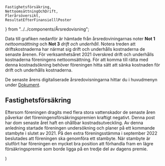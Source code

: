     Fastighetsförsäkring,
    NettoomsättningOchDrift,
    Flerårsöversikt,
    ResultatEfterFinansielllPoster
} from "../../components/Årsredovisning";

Data till grafiken nedanför är hämtade från årsredoviningarnas noter __Not 1__ _nettoomsättning_ och __Not 3__ _drift och underhåll_.
Notera treden att driftskostnaderna har närmat sig drift och underhålls kostnaderna de senaste årenen. För verksamhetsåret 2021 överskred drift och underhålls kostnaderna föreningens nettoomsättning.
För att komma till rätta med denna kostnadsökning behöver föreningen hitta sätt att sänka kostnaden för drift och underhålls kostnaderna.

De senaste årens digitaliserade årsredovisningarna hittar du i huvudmenyn under [Dokument](/dokuments).

## Fastighetsförsäkring

Eftersom föreningen dragits med flera stora vattenskador de senaste åren påverkar det föreningensförsäkringspremien kraftigt negativt.
Denna post har dom senaste året haft en ohållbar kostnadsutveckling.
Av denna anledning startade föreningen undersökning och planer på ett kommande stambyte i slutet av 2021.
På den extra föreningsstämma i september 2022 beslutades att föreningen ska genomföra ett stambyte.
När stambyte är slutfört har föreningen en mycket bra position att förhandla fram en lägre försäkringspremie som borde ligga på en tredje del av dagens premie.


  <MDXProvider>
      <Body>
          <Centered
              introducing="Årsredovisningsanalys"
              title="Nettoomsättning och drift">
            <main {...props} />
          </Centered>
            <Fastighetsförsäkring />
          <div className="mt-4" />
            <NettoomsättningOchDrift />
          <div className="mt-4" />
          <ResultatEfterFinansielllPoster />
          <div className="mt-4" />
          <Flerårsöversikt />
      </Body>
  </MDXProvider>
)